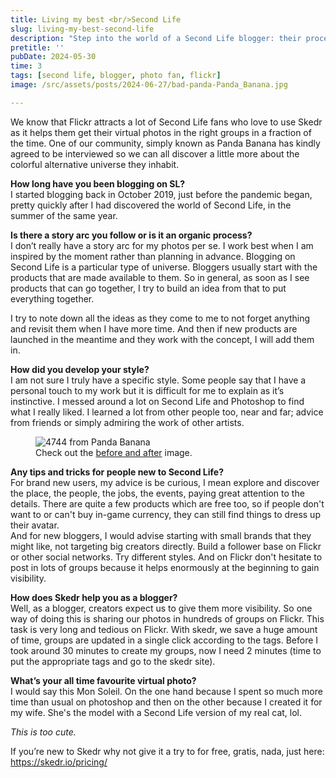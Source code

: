 ```yaml
---
title: Living my best <br/>Second Life
slug: living-my-best-second-life
description: "Step into the world of a Second Life blogger: their process, their style, their favourite photo and why Skedr is their dependable assistant."
pretitle: ''
pubDate: 2024-05-30
time: 3
tags: [second life, blogger, photo fan, flickr]
image: /src/assets/posts/2024-06-27/bad-panda-Panda_Banana.jpg

---
```



We know that Flickr attracts a lot of Second Life fans who love to use Skedr as it helps them get their virtual photos in the right groups in a fraction of the time. One of our community, simply known as Panda Banana has kindly agreed to be interviewed so we can all discover a little more about the colorful alternative universe they inhabit. 

**How long have you been blogging on SL?**<br/>
I started blogging back in October 2019, just before the pandemic began, pretty quickly after I had discovered the world of Second Life, in the summer of the same year. 


**Is there a story arc you follow or is it an organic process?**<br/>
I don’t really have a story arc for my photos per se. I work best when I am inspired by the moment rather than planning in advance. Blogging on Second Life is a particular type of universe. Bloggers usually start with the products that are made available to them. So in general, as soon as I see products that can go together, I try to build an idea from that to put everything together.

<QuoteFlickr description="🐼🍌" userId="183006480@N08">
I try to note down all the ideas as they come to me to not forget anything and revisit them when I have more time. And then if new products are launched in the meantime and they work with the concept, I will add them in. 
</QuoteFlickr>


**How did you develop your style?**<br/>
I am not sure I truly have a specific style. Some people say that I have a personal touch to my work but it is difficult for me to explain as it’s instinctive.  I messed around a lot on Second Life and Photoshop to find what I really liked. I learned a lot from other people too, near and far; advice from friends or simply admiring the work of other artists.
<figure>
  <img src="/src/assets/posts/2024-06-27/4744-Panda_Banana.jpg" alt="4744 from Panda Banana" />
  <figcaption>Check out the <a href="https://x.com/PandaBananaSL/status/1786816118595760228" target="_blank">before and after</a> image.</figcaption>
</figure>

**Any tips and tricks for people new to Second Life?**<br/>
For brand new users, my advice is be curious, I mean explore and discover the place, the people, the jobs, the events, paying great attention to the details. There are quite a few products which are free too, so if people don't want to or can't buy in-game currency, they can still find things to dress up their avatar. 
<br/>And for new bloggers, I would advise starting with small brands that they might like, not targeting big creators directly. Build a follower base on Flickr or other social networks. Try different styles. And on Flickr don't hesitate to post in lots of groups because it helps enormously at the beginning to gain visibility.

**How does Skedr help you as a blogger?**<br/>
Well, as a blogger, creators expect us to give them more visibility. So one way of doing this is sharing our photos in hundreds of groups on Flickr. This task is very long and tedious on Flickr. With skedr, we save a huge amount of time, groups are updated in a single click according to the tags. Before I took around 30 minutes to create my groups, now I need 2 minutes (time to put the appropriate tags and go to the skedr site). 


**What’s your all time favourite virtual photo?**<br/>
I would say this Mon Soleil. On the one hand because I spent so much more time than usual on photoshop and then on the other because I created it for my wife.  She's the model with a Second Life version of my real cat, lol. 

*This is too cute.*

<Gallery folder="2024-06-27" />

If you’re new to Skedr why not give it a try to for free, gratis, nada, just here: https://skedr.io/pricing/ 

